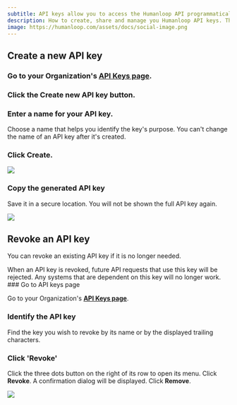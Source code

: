 ```yaml
---
subtitle: API keys allow you to access the Humanloop API programmatically in your app.
description: How to create, share and manage you Humanloop API keys. The API keys allow you to access the Humanloop API programmatically in your app.
image: https://humanloop.com/assets/docs/social-image.png
---
```


## Create a new API key

<Steps>

### Go to your Organization's **[API Keys page](https://app.humanloop.com/account/api-keys)**.

### Click the **Create new API key** button.

### Enter a name for your API key.

Choose a name that helps you identify the key's purpose. You can't change the name of an API key after it's created.

### Click **Create**.

<img src="../../assets/images/api-key-create.png" />

### Copy the generated API key

Save it in a secure location. You will not be shown the full API key again.

<img src="../../assets/images/api-key-created.png" />

</Steps>

## Revoke an API key

You can revoke an existing API key if it is no longer needed.

<Warning title="This may break production systems">
  When an API key is revoked, future API requests that use this key will be
  rejected. Any systems that are dependent on this key will no longer work.
</Warning>

<Steps>
  ### Go to API keys page

Go to your Organization's **[API Keys
page](https://app.humanloop.com/account/api-keys)**.

### Identify the API key

Find the key you wish to revoke by its name or by the displayed trailing characters.

### Click 'Revoke'

Click the three dots button on the right of its row to open its menu.
Click **Revoke**.
A confirmation dialog will be displayed. Click **Remove**.

<img src="../../assets/images/api-key-revoke.png" />
</Steps>
